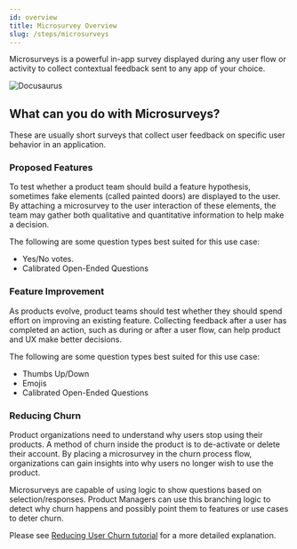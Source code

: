 ```yaml
---
id: overview
title: Microsurvey Overview
slug: /steps/microsurveys
---
```


Microsurveys is a powerful in-app survey displayed during any user flow or activity to collect contextual feedback sent to any app of your choice.

![Docusaurus](./microsurvey-popup.png)

## What can you do with Microsurveys?

These are usually short surveys that collect user feedback on specific user behavior in an application.

### Proposed Features

To test whether a product team should build a feature hypothesis, sometimes fake elements (called painted doors) are displayed to the user.
By attaching a microsurvey to the user interaction of these elements, the team may gather both qualitative and quantitative information to help
make a decision.

The following are some question types best suited for this use case:

- Yes/No votes.
- Calibrated Open-Ended Questions

### Feature Improvement

As products evolve, product teams should test whether they should spend effort on improving an existing feature. Collecting feedback after a user has completed an action, such as during or after a user flow, can help product and UX make better decisions.

The following are some question types best suited for this use case:

- Thumbs Up/Down
- Emojis
- Calibrated Open-Ended Questions

### Reducing Churn

Product organizations need to understand why users stop using their products. A method of churn inside the product is to de-activate or delete their account. By placing a microsurvey in the churn process flow, organizations can gain insights into why users no longer wish to use the product.

Microsurveys are capable of using logic to show questions based on selection/responses. Product Managers can use this branching logic to detect why churn happens and possibly point them to features or use cases to deter churn.

Please see [Reducing User Churn tutorial](/tutorials/reducing-user-churn) for a more detailed explanation.
